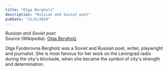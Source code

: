 ```yaml
---
title: "Olga Bergholz"
description: "Russian and Soviet poet"
pubDate: "11/6/2024"
---
```


*Russian and Soviet poet*  
Source (Wikipedia): [Olga Bergholz][1]

Olga Fyodorovna Bergholz was a Soviet and Russian poet, writer, playwright and journalist. She is most famous for her work on the Leningrad radio during the city's blockade, when she became the symbol of city's strength and determination.

[1]: https://en.wikipedia.org/wiki/Olga_Bergholz
